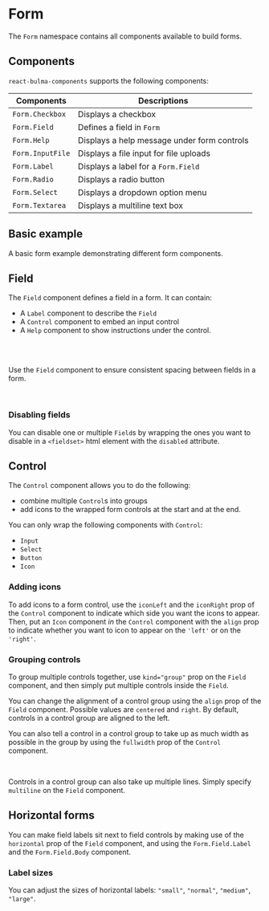
<Meta title="Form/General" />

# Form

The `Form` namespace contains all components available to build forms.

## Components

`react-bulma-components` supports the following components:

| Components       | Descriptions                                |
| ---------------- | ------------------------------------------- |
| `Form.Checkbox`  | Displays a checkbox                         |
| `Form.Field`     | Defines a field in `Form`                   |
| `Form.Help`      | Displays a help message under form controls |
| `Form.InputFile` | Displays a file input for file uploads      |
| `Form.Label`     | Displays a label for a `Form.Field`         |
| `Form.Radio`     | Displays a radio button                     |
| `Form.Select`    | Displays a dropdown option menu             |
| `Form.Textarea`  | Displays a multiline text box               |

## Basic example

A basic form example demonstrating different form components.

<Canvas>
  <Story story={stories.BasicExample} />
</Canvas>

## Field

The `Field` component defines a field in a form. It can contain:

- A `Label` component to describe the `Field`
- A `Control` component to embed an input control
- A `Help` component to show instructions under the control.

<br />

<Story story={stories.FieldExample} />

<br />

Use the `Field` component to ensure consistent spacing between fields in a form.

<Story story={stories.MultipleFields} />

<br />

### Disabling fields

You can disable one or multiple `Field`s by wrapping the ones you want to disable in a `<fieldset>` html element with
the `disabled` attribute.

<Canvas>
  <Story story={stories.DisablingFields} />
</Canvas>

## Control

The `Control` component allows you to do the following:

- combine multiple `Control`s into groups
- add icons to the wrapped form controls at the start and at the end.

You can only wrap the following components with `Control`:

- `Input`
- `Select`
- `Button`
- `Icon`

### Adding icons

To add icons to a form control, use the `iconLeft` and the `iconRight` prop of the `Control` component
to indicate which side you want the icons to appear. Then, put an `Icon` component _in_ the `Control` component
with the `align` prop to indicate whether you want to icon to appear on the `'left'` or on the `'right'`.

<Canvas>
  <Story story={stories.FormControlIcons} />
</Canvas>

### Grouping controls

To group multiple controls together, use `kind="group"` prop on the `Field` component, and then simply put
multiple controls inside the `Field`.

<Canvas>
  <Story story={stories.GroupedControls} />
  <Story story={stories.GroupedButtons} />
</Canvas>

You can change the alignment of a control group using the `align` prop of the `Field` component. Possible values are
`centered` and `right`. By default, controls in a control group are aligned to the left.

<Canvas>
  <Story story={stories.ControlGroupAlignment} />
</Canvas>

You can also tell a control in a control group to take up as much width as possible in the group by using the
`fullwidth` prop of the `Control` component.

<Story story={stories.ExpandedControl} />

<br />

Controls in a control group can also take up multiple lines. Simply specify `multiline` on the `Field` component.

<Story story={stories.MultilineControls} />

## Horizontal forms

You can make field labels sit next to field controls by making use of the `horizontal` prop of the `Field` component,
and using the `Form.Field.Label` and the `Form.Field.Body` component.

<Canvas>
  <Story story={stories.HorizontalForm} />
</Canvas>

### Label sizes

You can adjust the sizes of horizontal labels: `"small"`, `"normal"`, `"medium"`, `"large"`.

<Canvas>
  <Story story={stories.DifferentLabelSizes} />
</Canvas>
